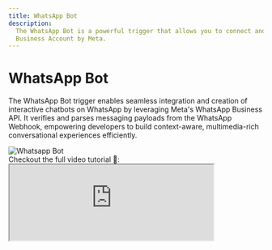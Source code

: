 ```yaml
---
title: WhatsApp Bot
description:
  The WhatsApp Bot is a powerful trigger that allows you to connect and create a WhatsApp Bot using using WhatsApp
  Business Account by Meta.
---
```


# WhatsApp Bot


The WhatsApp Bot trigger enables seamless integration and creation of interactive chatbots on WhatsApp by leveraging
Meta's WhatsApp Business API. It verifies and parses messaging payloads from the WhatsApp Webhook, empowering developers
to build context-aware, multimedia-rich conversational experiences efficiently.

<Image src={whatsapp} alt='Whatsapp Bot' width={1200} />

<br />
Checkout the full video tutorial 🍿:
<br />

<iframe
  className='aspect-video w-full'
  src='https://www.youtube.com/embed/tvaiKsyr8dk?si=HmmYUFmM3C-6dlpg'
  allow='accelerometer; autoplay; clipboard-write; encrypted-media; gyroscope; picture-in-picture;
    allowfullscreen'
  width='80%'
/>

## Prerequisites

Before you can create a chatbot on WhatsApp, you need to have the following:

1. A Meta developer account. Sign up for a Meta Developer Account [here](https://developers.facebook.com/).
2. A business app. Learn how to create a business app
   [here](https://developers.facebook.com/docs/development/create-an-app/).
3. A verified business on Facebook. Click
   [here](https://developers.facebook.com/docs/whatsapp/overview/business-accounts/) to learn how to verify your
   business.
4. A registered WhatsApp business phone number.
5. Access to the official WhatsApp Business API.

## Setting up a Business App

- **Sign up for a Meta Developer Account**: Go to https://developers.facebook.com and click the "Login" button. You can
  use your Facebook account associated with your company or create a new account.

  {' '}

  <Image src={step1} alt='Sign up for Meta Developer Account' width={1200} />

<Steps>
### Create a new app
 After creating your Meta Developer Account, select "My App >> Create an app".

    <Image src={step2} alt='Create a new app' width={1200} />

### Select Other in "What do you want your app to do" section.

"Select Other" on What do you want your app to do section.

    <Image src={step3} alt='Select Other in "What do you want your app to do"' width={1200} />

### Select Business

"Select Business" - the type of app you want to create and use for your business.

    <Image src={step4} alt='Select Business' width={1200} />

### Create App details

Give your app a name, enter a contact email, and connect it with your business account.

    <Image src={step5} alt='Create App details' width={1200} />

### Add WhatsApp to your app

In your app, add the WhatsApp product.

    <Image src={whatsappProduct} alt='Select WhatsApp product' width={1200} />

First, you'll need to select a business profile if you already have one setup. Then continue.

{' '}

<Image src={step6} alt='Add WhatsApp to your app' width={1200} />

**Note:** If you don't have a business profile set up, then you'll be met with a different screen. From here, just let
the platform guide you through the process of setting up a business profile.

<Image src={createBusinessProfile} alt='Create business profile' width={1200} />

Then after adding the WhatsApp product you'll be redirected to the quickstart page

<Image src={waDevQuickStart} alt='Whatsapp quickstart' width={1200} />

</Steps>

## Webhook Verification

To get notified of incoming messages from WhatsApp, you need to set up a webhook. Here's how you can do it:

<Steps>
  ### Clone the WhatsApp Bot - Verification template

<Callout info='💡'>
  Direct remix link for this step: **Set up the webhook in BuildShip**: In BuildShip, clone the WhatsApp webhook
  verification template and ship you workflow. Remix link -
  https://buildship.app/remix?template=whatsapp-bot-verification.
</Callout>

This workflow is required to verify the webhook endpoint as your setting it in the Meta dashboard. Next enter the verify
token, this can be any text or number you want to use, just take note of it as you'll need it later. Then ship 🚀 your
workflow and copy the endpoint URL.

    <Image src={step7} alt='Clone the WhatsApp Bot - Verification template' width={1200} />

### Save the webhook in Meta

To connect the WhatsApp API to BuildShip, you need to configure a webhook. In your Meta Developer Account, go to
"WhatsApp" >> "Configuration" >> "Edit Webhook". Enter the endpoint URL you copied from step 1 as well as the verify
token you saved earlier. Then click "Verify" and "Save".

{' '}

<Image src={step8} alt='Configure the webhook' width={1200} />

### Subscribe to messaging notifications

To receive all messaging events from WhatsApp in BuildShip, you need to subscribe to messaging on webhooks. Click
"Manage" (Webhook fields) and subscribe to messages.

{' '}

<Image src={step9} alt='Subscribe to messaging on webhooks' width={1200} />

### Test setup with test message

First, go to "WhatsApp" >> "API Setup".

- For the From number, select the test number that Meta provides.
- For the To number, select a number from the recipient phone number list or add your own if not listed.
- Then click send message to test if you're receiving a message from WhatsApp. If it works, you'll receive a Hello World
  message from WhatsApp.

{' '}

<Image src={step10} alt='Send test message' width={1200} />

{' '}

</Steps>

## Using the WhatsApp Bot - Auto Reply template

To start auto replying to incoming messages, you can to clone the WhatsApp Bot - Auto Reply template from BuildShip.

<Steps>
  ### Clone the WhatsApp Bot - Auto Reply template

The WhatsApp Bot - Auto Reply template uses the WhatsApp Bot trigger to verify incoming messages webhook payload from
the WhatsApp Webhook by Meta. It then uses the Claude AI to automatically generate and send responses to the incoming
messages.

<Callout info='💡'>
  Direct remix link for this step: **Set up the bot in BuildShip**: In BuildShip, clone the WhatsApp Bot - Auto Reply
  template and ship you workflow. Remix link - https://buildship.app/remix?template=whatsapp-bot.
</Callout>

<Image src={step12} alt='WhatsApp Bot - Auto Reply' width={1200} />

### Get App ID and App Secret

On the Meta dahsboard, go to your app and click App settings where you'll find your App ID and App Secret.

    <Image src={step11} alt='Get App ID and App Secret' width={1200} />

Note: Your app must be verified by Meta before obtaining App ID and App secret.

### Configuring the WhatsApp Bot trigger

Trigger Inputs:

- Path: This field specifies the endpoint path for receiving webhook requests from the WhatsApp API. The default value
  is `/handle-webhook`.

  {' '}

  <Callout type='info' emoji='ℹ️'>
    This path needs to be the same as the path specified in the [WhatsApp
    Verification](https://developers.facebook.com/docs/whatsapp/cloud-api/get-started#verify-webhook) workflow on the
    Meta Developer Platform.
  </Callout>

- Method: This field indicates the HTTP method to be used for the webhook requests. It is set to `POST`, which is the
  required method for receiving webhook data from the WhatsApp Cloud API.

- App ID: (mentioned in previous step) This field requires entering the App ID provided by the
  [WhatsApp Business Manager Cloud API](https://developers.facebook.com/docs/whatsapp/cloud-api/get-started#app-setup).
  It is a unique identifier for your application, displayed on top of your Meta App Dashboard.

- App Secret: (mentioned in previous step) This field requires entering the App Secret provided by the
  [WhatsApp Business Manager Cloud API](https://developers.facebook.com/docs/whatsapp/cloud-api/get-started#app-setup).
  It is a secret key used for authentication and securing communication with the WhatsApp Cloud API.

{' '}

### Configuring the Claude AI Text Generator node

The Claude AI Text Generator node is used to generate automatic responses to incoming messages. You'll need to select
your Anthropic API key or create a new one.

### Configuring the Auto-Responder node

The Auto-Responder node is used to send the generated response to the incoming message. The only field you need to enter
is the Access Token. You can use the temporary access token provided by Meta for testing purposes.

In the Meta dashboard, you can get this by going to WhatsApp >> API Setup >> Temporary access token.

<Image src={getAcessToken} alt='Get temporary access token' width={1200} />

{' '}

<Callout type='info' emoji='ℹ️'>
  Note that this access token is temporary and will expire after 24 hours. See creating a permanent token below for a
  permanent token.
</Callout>

### Testing the bot

First, ship 🚀 your workflow.

If everything is set up correctly, you can now test the bot by sending a message to the test WhatsApp phone number which
you can obtain in the Meta dashboard from WhatsApp >> API setup.

Then you should receive an automatic response generated by Claude AI ✅.

If you don't receive a response, check the workflow for any errors, and make sure you followed all the steps correctly.

  </Steps>

## Setting up a Permanent Token

To set up a permanent token, you need a Meta Business Account. Full documentation
[link](https://developers.facebook.com/docs/whatsapp/business-management-api/get-started#access-tokens).

1. **Create a system user**: Log in to your Meta Business Account (https://developers.facebook.com) >> "Settings" >>
   "Business Assets". If you've already set up your Meta Developer Account, you'll see your app and WhatsApp Test
   Account. Go to "Settings" >> "Business Settings" >> "System users" >> "Add". Enter a system username and system user
   role.

2. **Associate the system user with your app**: Go to "Add Assets" >> "App". Select your app and give the system user
   partial or full access. Click "Save changes".

3. **Generate a new token**: Click "Generate new token" >> Select your app from the dropdown menu. Make sure
   "whatsapp_business_messaging" and "whatsapp_business_management" are turned on. Click "Generate token".

4. **Save the token**: Save the Access Token as it's not saved in Facebook. This is a permanent token that can be used
   for your Meta Developer app.
